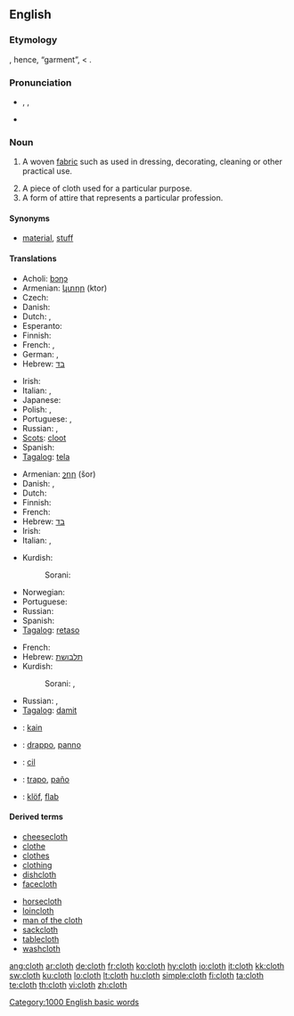 ==English==

===Etymology===
{{etyl|ang}} {{term|clað||a cloth|lang=ang}}, hence, “garment”, < {{proto|Germanic|kalithaz}}.

===Pronunciation===
* {{enPR|klŏth}}, {{IPA|/klɒθ/}}, {{SAMPA|/klQT/}}
*: {{rhymes|ɒθ}}
* {{audio|en-us-cloth.ogg|Audio (US)}}

===Noun===
{{en-noun|pl=cloths|pl2='''[[clothes]]''' {{qualifier|obsolete}}}}

# {{uncountable}} A woven [[fabric]] such as used in dressing, decorating, cleaning or other practical use.
# A piece of cloth used for a particular purpose.
# A form of attire that represents a particular profession.

====Synonyms====
* {{sense|woven fabric}} [[material]], [[stuff]]

====Translations====
{{trans-top|woven fabric}}
* Acholi: [[bɔŋɔ]]
* Armenian: [[կտոր]] (ktor)
* Czech: {{t+|cs|látka|f}}
* Danish: {{t-|da|stof|n}}
* Dutch: {{t+|nl|doek|n}}, {{t+|nl|kleed|n}}
* Esperanto: {{t-|eo|ŝtofo|xs=Esperanto}}
* Finnish: {{t+|fi|kangas}}
* French: {{t+|fr|tissu|m}}, {{t+|fr|étoffe|f}}
* German: {{t+|de|Stoff|m}}, {{t+|de|Tuch|n}}
* Hebrew: [[בד]] {{romanization of Hebrew|bad}} {{m}}
{{trans-mid}}
* Irish: {{t-|ga|éadach|m|xs=Irish}}
* Italian: {{t+|it|stoffa|f}}, {{t+|it|tessuto|m}}
* Japanese: {{t+|ja|布|tr=[[ぬの]], nuno|sc=Jpan}}
* Polish: {{t+|pl|materiał|m}}, {{t+|pl|tkanina|f}}
* Portuguese: {{t+|pt|pano|m}}, {{t+|pt|tecido|m}}
* Russian: {{t+|ru|ткань|f|tr=tkan'|sc=Cyrl}}, {{t+|ru|материя|f|tr=mat'érija|sc=Cyrl}}
* [[Scots]]: [[cloot]]
* Spanish: {{t+|es|tela|f}}
* [[Tagalog]]: [[tela]]
{{trans-bottom}}

{{trans-top|a piece of cloth}}
* Armenian: [[շոր]] (šor)
* Danish: {{t+|da|tøj|n}}, {{t-|da|klæde|n}}
* Dutch: {{t+|nl|vod|f}}
* Finnish: {{t+|fi|vaate}}
* French: {{t+|fr|tissu|m}}
* Hebrew: [[בד]] {{romanization of Hebrew|bád}} {{m}}
* Irish: {{t-|ga|éadach|m|xs=Irish}}
* Italian: {{t+|it|panno|m}}, {{t-|it|straccio|m}}
{{trans-mid}}
* Kurdish:
*: Sorani: {{t|ku|په‌ڕۆ|tr=perro|sc=ku-Arab}} {{g|Kurdish}}
* Norwegian: {{t+|no|stoff|n}}
* Portuguese: {{t+|pt|pano|m}}
* Russian: {{t+|ru|тряпка|f|tr=tr'ápka|sc=Cyrl}}
* Spanish: {{t+|es|trapo|m}}
* [[Tagalog]]: [[retaso]]
{{trans-bottom}}

{{trans-top|a form of attire}}
* French: {{t+|fr|tenue|f}}
* Hebrew: [[תלבושת]] {{romanization of Hebrew|tilboshet}} {{f}}
* Kurdish:
*: Sorani: {{t|ku|جل|tr=cil|sc=ku-Arab}}, {{t|ku|به‌رگ|tr=berg|sc=ku-Arab}}
{{trans-mid}}
* Russian: {{t+|ru|мундир|m|tr=mundír|sc=Cyrl}}, {{t+|ru|форма|f|tr=fórma|sc=Cyrl}}
* [[Tagalog]]: [[damit]]
{{trans-bottom}}

{{checktrans-top}}
* {{ttbc|Indonesian}}: [[kain]]
* {{ttbc|Interlingua}}: [[drappo]], [[panno]]
* {{ttbc|Kurdish}}: [[cil]]
* {{ttbc|Spanish}}: [[trapo]], [[paño]]
* {{ttbc|Volapük}}: [[klöf]], [[flab#Volapük|flab]]
{{checktrans-bottom}}

====Derived terms====
{{rel-top|terms derived from "cloth"}}
* [[cheesecloth]]
* [[clothe]]
* [[clothes]]
* [[clothing]]
* [[dishcloth]]
* [[facecloth]]
{{rel-mid}}
* [[horsecloth]]
* [[loincloth]]
* [[man of the cloth]]
* [[sackcloth]]
* [[tablecloth]]
* [[washcloth]]
{{rel-bottom}}

[[Category:1000 English basic words]]

[[ang:cloth]]
[[ar:cloth]]
[[de:cloth]]
[[fr:cloth]]
[[ko:cloth]]
[[hy:cloth]]
[[io:cloth]]
[[it:cloth]]
[[kk:cloth]]
[[sw:cloth]]
[[ku:cloth]]
[[lo:cloth]]
[[lt:cloth]]
[[hu:cloth]]
[[simple:cloth]]
[[fi:cloth]]
[[ta:cloth]]
[[te:cloth]]
[[th:cloth]]
[[vi:cloth]]
[[zh:cloth]]